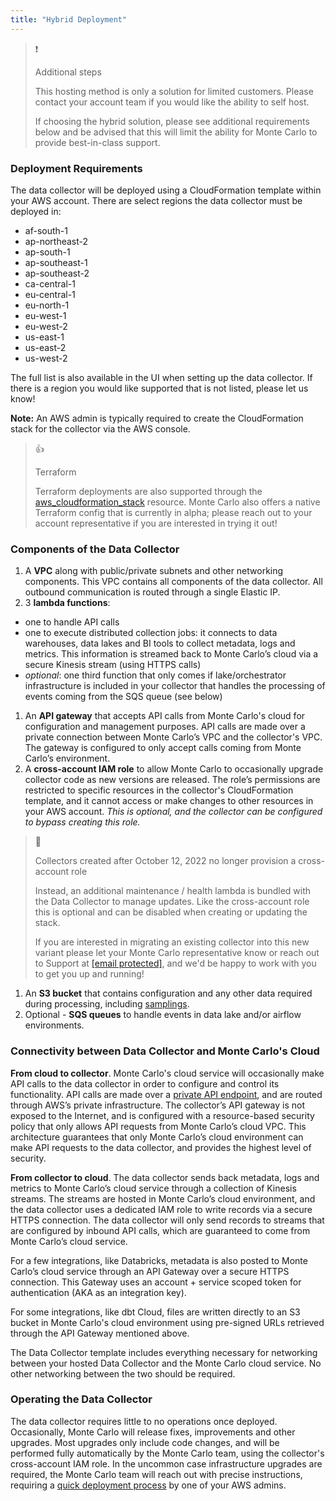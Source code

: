 ```yaml
---
title: "Hybrid Deployment"
---
```


> ❗️
> 
> Additional steps
> 
> This hosting method is only a solution for limited customers. Please contact your account team if you would like the ability to self host.
> 
> If choosing the hybrid solution, please see additional requirements below and be advised that this will limit the ability for Monte Carlo to provide best-in-class support.

### Deployment Requirements

The data collector will be deployed using a CloudFormation template within your AWS account. There are select regions the data collector must be deployed in:

* af-south-1
* ap-northeast-2
* ap-south-1
* ap-southeast-1
* ap-southeast-2
* ca-central-1
* eu-central-1
* eu-north-1
* eu-west-1
* eu-west-2
* us-east-1
* us-east-2
* us-west-2

The full list is also available in the UI when setting up the data collector. If there is a region you would like supported that is not listed, please let us know!

**Note:** An AWS admin is typically required to create the CloudFormation stack for the collector via the AWS console. 

> 👍
> 
> Terraform
> 
> Terraform deployments are also supported through the [aws\_cloudformation\_stack](https://registry.terraform.io/providers/hashicorp/aws/latest/docs/resources/cloudformation%5Fstack) resource. Monte Carlo also offers a native Terraform config that is currently in alpha; please reach out to your account representative if you are interested in trying it out!

### Components of the Data Collector

1. A **VPC** along with public/private subnets and other networking components. This VPC contains all components of the data collector. All outbound communication is routed through a single Elastic IP.
2. 3 **lambda functions**:
* one to handle API calls
* one to execute distributed collection jobs: it connects to data warehouses, data lakes and BI tools to collect metadata, logs and metrics. This information is streamed back to Monte Carlo’s cloud via a secure Kinesis stream (using HTTPS calls)
* _optional_: one third function that only comes if lake/orchestrator infrastructure is included in your collector that handles the processing of events coming from the SQS queue (see below)
1. An **API gateway** that accepts API calls from Monte Carlo's cloud for configuration and management purposes. API calls are made over a private connection between Monte Carlo’s VPC and the collector's VPC. The gateway is configured to only accept calls coming from Monte Carlo’s environment.
2. A **cross-account IAM role** to allow Monte Carlo to occasionally upgrade collector code as new versions are released. The role’s permissions are restricted to specific resources in the collector's CloudFormation template, and it cannot access or make changes to other resources in your AWS account. _This is optional, and the collector can be configured to bypass creating this role._

> 📘
> 
> Collectors created after October 12, 2022 no longer provision a cross-account role
> 
> Instead, an additional maintenance / health lambda is bundled with the Data Collector to manage updates. Like the cross-account role this is optional and can be disabled when creating or updating the stack. 
> 
> If you are interested in migrating an existing collector into this new variant please let your Monte Carlo representative know or reach out to Support at [\[email protected\]](/cdn-cgi/l/email-protection#3645434646594442765b595842535557445a59525742571855595b), and we'd be happy to work with you to get you up and running!

1. An **S3 bucket** that contains configuration and any other data required during processing, including [samplings](/docs/creating-sql-rules#samplings).
2. Optional - **SQS queues** to handle events in data lake and/or airflow environments.

### Connectivity between Data Collector and Monte Carlo's Cloud

**From cloud to collector**. Monte Carlo's cloud service will occasionally make API calls to the data collector in order to configure and control its functionality. API calls are made over a [private API endpoint](https://aws.amazon.com/blogs/compute/introducing-amazon-api-gateway-private-endpoints/), and are routed through AWS’s private infrastructure. The collector’s API gateway is not exposed to the Internet, and is configured with a resource-based security policy that only allows API requests from Monte Carlo’s cloud VPC. This architecture guarantees that only Monte Carlo’s cloud environment can make API requests to the data collector, and provides the highest level of security.

**From collector to cloud**. The data collector sends back metadata, logs and metrics to Monte Carlo’s cloud service through a collection of Kinesis streams. The streams are hosted in Monte Carlo’s cloud environment, and the data collector uses a dedicated IAM role to write records via a secure HTTPS connection. The data collector will only send records to streams that are configured by inbound API calls, which are guaranteed to come from Monte Carlo’s cloud service. 

For a few integrations, like Databricks, metadata is also posted to Monte Carlo’s cloud service through an API Gateway over a secure HTTPS connection. This Gateway uses an account + service scoped token for authentication (AKA as an integration key). 

For some integrations, like dbt Cloud, files are written directly to an S3 bucket in Monte Carlo's cloud environment using pre-signed URLs retrieved through the API Gateway mentioned above.

The Data Collector template includes everything necessary for networking between your hosted Data Collector and the Monte Carlo cloud service. No other networking between the two should be required. 

### Operating the Data Collector

The data collector requires little to no operations once deployed. Occasionally, Monte Carlo will release fixes, improvements and other upgrades. Most upgrades only include code changes, and will be performed fully automatically by the Monte Carlo team, using the collector's cross-account IAM role. In the uncommon case infrastructure upgrades are required, the Monte Carlo team will reach out with precise instructions, requiring a [quick deployment process](/docs/upgrading-the-data-collector) by one of your AWS admins.